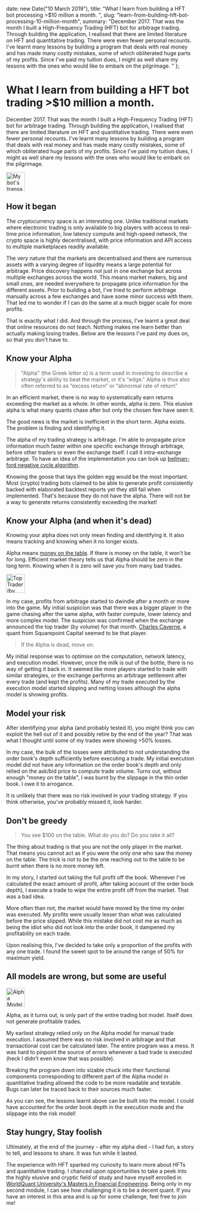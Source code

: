 
  date: new Date("10 March 2019"),
  title: "What I learn from building a HFT bot processing >$10 million a month. ",
  slug: "learn-from-building-hft-bot-processing-10-million-month",
  summary: "December 2017. That was the month I built a High-Frequency Trading (HFT) bot for arbitrage trading. Through building the application, I realised that there are limited literature on HFT and quantitative trading. There were even fewer personal recounts. I've learnt many lessons by building a program that deals with real money and has made many costly mistakes, some of which obliterated huge parts of my profits. Since I've paid my tuition dues, I might as well share my lessons with the ones who would like to embark on the pilgrimage. "
};

What I learn from building a HFT bot trading >$10 million a month. 
===

December 2017. That was the month I built a High-Frequency Trading (HFT) bot for arbitrage trading. Through building the application, I realised that there are limited literature on HFT and quantitative trading. There were even fewer personal recounts. I've learnt many lessons by building a program that deals with real money and has made many costly mistakes, some of which obliterated huge parts of my profits. Since I've paid my tuition dues, I might as well share my lessons with the ones who would like to embark on the pilgrimage. 

<Image
  width="50"
  src="/blog/2019/3/hft-transaction-volume.png"
  alt="My bot's transaction volume, if only that was my profits..."
  caption="My bot's transaction volume, if only that was my profits..."
/>

## How it began

The cryptocurrency space is an interesting one. Unlike traditional markets where electronic trading is only available to big players with access to real-time price information, low latency compute and high-speed network, the crypto space is highly decentralised, with price information and API access to multiple marketplaces readily available. 

The very nature that the markets are decentralised and there are numerous assets with a varying degree of liquidity means a large potential for arbitrage. Price discovery happens not just in one exchange but across multiple exchanges across the world. This means market makers, big and small ones, are needed everywhere to propagate price information for the different assets. Prior to building a bot, I've tried to perform arbitrage manually across a few exchanges and have some minor success with them. That led me to wonder if I can do the same at a much bigger scale for more profits. 

That is exactly what I did. And through the process, I've learnt a great deal that online resources do not teach. Nothing makes me learn better than actually making losing trades. Below are the lessons I've paid my dues on, so that you don't have to.

## Know your Alpha

> "Alpha" (the Greek letter α) is a term used in investing to describe a strategy's ability to beat the market, or it's "edge." Alpha is thus also often referred to as “excess return” or “abnormal rate of return”

> <Reference
  text="from Investopedia"
  src="https://www.investopedia.com/terms/a/alpha.asp"
/> 

In an efficient market, there is no way to systematically earn returns exceeding the market as a whole. In other words, alpha is zero. This elusive alpha is what many quants chase after but only the chosen few have seen it. 

The good news is the market is inefficient in the short term. Alpha exists. The problem is finding and identifying it. 

The alpha of my trading strategy is arbitrage. I'm able to propagate price information much faster within one specific exchange through arbitrage, before other traders or even the exchange itself. I call it intra-exchange arbitrage. To have an idea of the implementation you can look up <a href="https://www.globalsoftwaresupport.com/forex-arbitrage-bellman-ford/">bellman-ford negative cycle algorithm</a>. 

Knowing the goose that lays the golden egg would be the most important. Most (crypto) trading bots claimed to be able to generate profit consistently backed with elaborated backtest reports yet they still fail when implemented. That's because they do not have the alpha. There will not be a way to generate returns consistently exceeding the market!

## Know your Alpha (and when it's dead)

Knowing your alpha does not only mean finding and identifying it. It also means tracking and knowing when it no longer exists. 

Alpha means <a href="https://www.gurufocus.com/news/743686/can-investors-beat-an-efficient-market">money on the table</a>. If there is money on the table, it won't be for long. Efficient market theory tells us that Alpha should be zero in the long term. Knowing when it is zero will save you from many bad trades. 

<Image
  width="50"
  src="/blog/2019/3/quoine-top-trader.png"
  alt="Top Trader (by volume) - Beaten at my game"
  caption="Top Trader (by volume) - Beaten at my game"
/>

In my case, profits from arbitrage started to dwindle after a month or more into the game. My initial suspicion was that there was a bigger player in the game chasing after the same alpha, with faster compute, lower latency and more complex model. The suspicion  was confirmed when the exchange announced the top trader (by volume) for that month. <a href="https://www.linkedin.com/in/charles-caverne-a2562a14/">Charles Caverne</a>, a quant from Squarepoint Capital seemed to be that player. 

> If the Alpha is dead, move on.

My initial response was to optimise on the computation, network latency, and execution model. However, once the milk is out of the bottle, there is no way of getting it back in. It seemed like more players started to trade with similar strategies, or the exchange performs an arbitrage settlement after every trade (and kept the profits). Many of my trade executed by the execution model started slipping and netting losses although the alpha model is showing profits. 

## Model your risk

After identifying your alpha (and probably tested it), you might think you can exploit the hell out of it and possibly retire by the end of the year? That was what I thought until some of my trades were showing >50% losses. 

In my case, the bulk of the losses were attributed to not understanding the order book's depth sufficiently before executing a trade. My initial execution model did not have any information on the order book's depth and only relied on the ask/bid price to compute trade volume. Turns out, without enough "money on the table", I was burnt by the slippage in the thin order book. I owe it to arrogance. 

It is unlikely that there was no risk involved in your trading strategy. If you think otherwise, you've probably missed it, look harder.

## Don't be greedy

> You see $100 on the table. What do you do? Do you take it all?

The thing about trading is that you are not the only player in the market. That means you cannot act as if you were the only one who saw the money on the table. The trick is not to be the one reaching out to the table to be burnt when there is no more money left. 

In my story, I started out taking the full profit off the book. Whenever I've calculated the exact amount of profit, after taking account of the order book depth), I execute a trade to wipe the entire profit off from the market. That was a bad idea. 

More often than not, the market would have moved by the time my order was executed. My profits were usually lesser than what was calculated before the price slipped. While this mistake did not cost me as much as being the idiot who did not look into the order book, it dampened my profitability on each trade. 

Upon realising this, I've decided to take only a proportion of the profits with any one trade. I found the sweet spot to be around the range of 50% for maximum yield. 

## All models are wrong, but some are useful

<Image
  width="50"
  src="/blog/2019/3/alpha-model-quantitative-trading.png"
  alt="Alpha Model in Quantitative Trading"
  caption="Alpha Model in Quantitative Trading"
/>

Alpha, as it turns out, is only part of the entire trading bot model. Itself does not generate profitable trades. 

My earliest strategy relied only on the Alpha model for manual trade execution. I assumed there was no risk involved in arbitrage and that transactional cost can be calculated later. The entire program was a mess. It was hard to pinpoint the source of errors whenever a bad trade is executed (heck I didn't even know that was possible). 

Breaking the program down into sizable chuck into their functional components corresponding to different part of the Alpha model in quantitative trading allowed the code to be more readable and testable. Bugs can later be traced back to their sources much faster. 

As you can see, the lessons learnt above can be built into the model. I could have accounted for the order book depth in the execution mode and the slippage into the risk model!

## Stay hungry, Stay foolish

Ultimately, at the end of the journey - after my alpha died - I had fun, a story to tell, and lessons to share. It was fun while it lasted. 

The experience with HFT sparked my curiosity to learn more about HFTs and quantitative trading. I chanced upon opportunities to take a peek into the highly elusive and cryptic field of study and have myself enrolled in <a href="https://wqu.org/programs/mscfe">WorldQuant University's Masters in Financial Engineering</a>. Being only in my second module, I can see how challenging it is to be a decent quant. If you have an interest in this area and is up for some challenge, feel free to join me!

